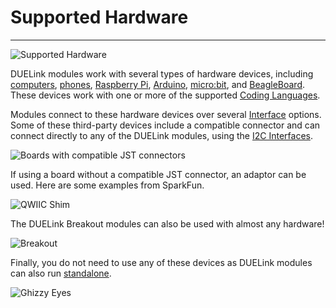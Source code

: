 # Supported Hardware

---

![Supported Hardware](pathname:///img/duelink-supported-hardware.png)

DUELink modules work with several types of hardware devices, including [computers](./pc-laptop.mdx), [phones](phone-tablet), [Raspberry Pi](./raspberry-pi), [Arduino](./arduino), [micro:bit](./microbit), and [BeagleBoard](./beagleboard). These devices work with one or more of the supported [Coding Languages](../language/intro).

Modules connect to these hardware devices over several [Interface](../interface/intro) options. Some of these third-party devices include a compatible connector and can connect directly to any of the DUELink modules, using the [I2C Interfaces](../interface/i2c).

![Boards with compatible JST connectors](pathname:///img/supported-hardware-jst.png)

If using a board without a compatible JST connector, an adaptor can be used. Here are some examples from SparkFun.

![QWIIC Shim](pathname:///img/qwiic-shim-phat.png)

The DUELink Breakout modules can also be used with almost any hardware!

![Breakout](pathname:///img/catalog/breakout-front-45.png)

Finally, you do not need to use any of these devices as DUELink modules can also run [standalone](../language/standalone).

![Ghizzy Eyes](pathname:///img/ghizzy-eyes.gif)
